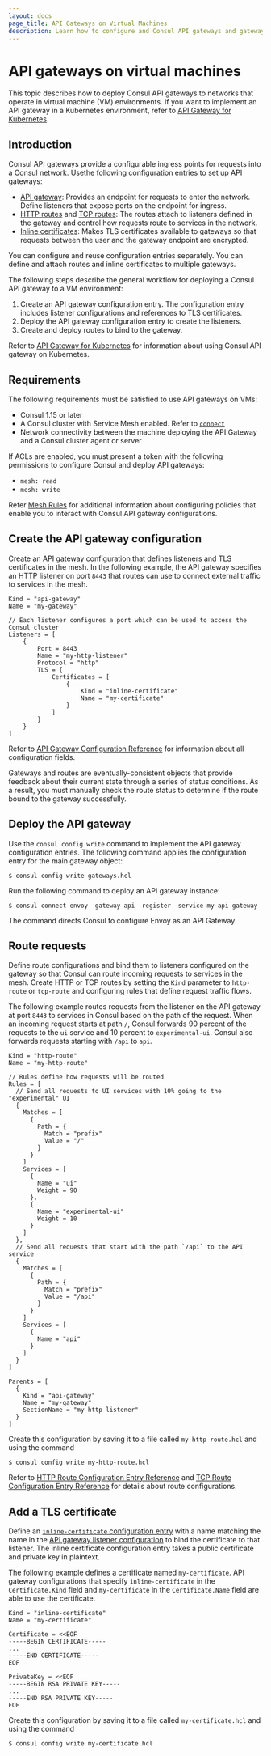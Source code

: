 ```yaml
---
layout: docs
page_title: API Gateways on Virtual Machines
description: Learn how to configure and Consul API gateways and gateway routes on virtual machines so that you can enable ingress requests to services in your service mesh in VM environments.
---
```


# API gateways on virtual machines

This topic describes how to deploy Consul API gateways to networks that operate
in virtual machine (VM) environments. If you want to implement an API gateway
in a Kubernetes environment, refer to [API Gateway for Kubernetes](/consul/docs/api-gateway).

## Introduction

Consul API gateways provide a configurable ingress points for requests into a Consul network. Usethe following configuration entries to set up API gateways:

- [API gateway](/consul/docs/connect/gateways/api-gateway/configuration/api-gateway): Provides an endpoint for requests to enter the network. Define listeners that expose ports on the endpoint for ingress.
- [HTTP routes](/consul/docs/connect/gateways/api-gateway/configuration/http-route) and [TCP routes](/consul/docs/connect/gateways/api-gateway/configuration/tcp-route): The routes attach to listeners defined in the gateway and control how requests route to services in the network.
- [Inline certificates](/consul/docs/connect/gateways/api-gateway/configuration/inline-certificate): Makes TLS certificates available to gateways so that requests between the user and the gateway endpoint are encrypted.

You can configure and reuse configuration entries separately. You can define and attach routes and inline certificates to multiple gateways.

The following steps describe the general workflow for deploying a Consul API
gateway to a VM environment:

1. Create an API gateway configuration entry. The configuration entry includes
   listener configurations and references to TLS certificates.
1. Deploy the API gateway configuration entry to create the listeners.
1. Create and deploy routes to bind to the gateway.

Refer to [API Gateway for Kubernetes](/consul/docs/api-gateway) for information
about using Consul API gateway on Kubernetes.

## Requirements

The following requirements must be satisfied to use API gateways on VMs:

- Consul 1.15 or later
- A Consul cluster with Service Mesh enabled. Refer to [`connect`](/consul/docs/agent/config/config-files#connect)
- Network connectivity between the machine deploying the API Gateway and a
  Consul cluster agent or server

If ACLs are enabled, you must present a token with the following permissions to
configure Consul and deploy API gateways:

- `mesh: read`
- `mesh: write`

Refer [Mesh Rules](/consul/docs/security/acl/acl-rules#mesh-rules) for
additional information about configuring policies that enable you to interact
with Consul API gateway configurations.

## Create the API gateway configuration

Create an API gateway configuration that defines listeners and TLS certificates
in the mesh. In the following example, the API gateway specifies an HTTP
listener on port `8443` that routes can use to connect external traffic to
services in the mesh.

```hcl
Kind = "api-gateway"
Name = "my-gateway"

// Each listener configures a port which can be used to access the Consul cluster
Listeners = [
	{
		Port = 8443
		Name = "my-http-listener"
		Protocol = "http"
		TLS = {
			Certificates = [
				{
					Kind = "inline-certificate"
					Name = "my-certificate"
				}
			]
		}
	}
]
```

Refer to [API Gateway Configuration Reference](/consul/docs/connect/gateways/api-gateway/configuration/api-gateway) for
information about all configuration fields.

Gateways and routes are eventually-consistent objects that provide feedback
about their current state through a series of status conditions. As a result,
you must manually check the route status to determine if the route
bound to the gateway successfully.

## Deploy the API gateway

Use the `consul config write` command to implement the API gateway
configuration entries. The following command applies the configuration entry
for the main gateway object:

```shell-session
$ consul config write gateways.hcl
```

Run the following command to deploy an API gateway instance:

```shell-session
$ consul connect envoy -gateway api -register -service my-api-gateway
```

The command directs Consul to configure Envoy as an API Gateway.

## Route requests

Define route configurations and bind them to listeners configured on the
gateway so that Consul can route incoming requests to services in the mesh.
Create HTTP or TCP routes by setting the `Kind` parameter to `http-route` or
`tcp-route` and configuring rules that define request traffic flows.

The following example routes requests from the listener on the API gateway at
port `8443` to services in Consul based on the path of the request. When an
incoming request starts at path `/`, Consul forwards 90 percent of the requests
to the `ui` service and 10 percent to `experimental-ui`. Consul also forwards
requests starting with `/api` to `api`.

```hcl
Kind = "http-route"
Name = "my-http-route"

// Rules define how requests will be routed
Rules = [
  // Send all requests to UI services with 10% going to the "experimental" UI
  {
    Matches = [
      {
        Path = {
          Match = "prefix"
          Value = "/"
        }
      }
    ]
    Services = [
      {
        Name = "ui"
        Weight = 90
      },
      {
        Name = "experimental-ui"
        Weight = 10
      }
    ]
  },
  // Send all requests that start with the path `/api` to the API service
  {
    Matches = [
      {
        Path = {
          Match = "prefix"
          Value = "/api"
        }
      }
    ]
    Services = [
      {
        Name = "api"
      }
    ]
  }
]

Parents = [
  {
    Kind = "api-gateway"
    Name = "my-gateway"
    SectionName = "my-http-listener"
  }
]
```

Create this configuration by saving it to a file called `my-http-route.hcl` and using the command

```shell-session
$ consul config write my-http-route.hcl
```

Refer to [HTTP Route Configuration Entry Reference](/consul/docs/connect/gateways/api-gateway/configuration/http-route)
and [TCP Route Configuration Entry Reference](/consul/docs/connect/gateways/api-gateway/configuration/tcp-route) for details about route configurations.

## Add a TLS certificate

Define an [`inline-certificate` configuration entry](/consul/docs/connect/gateways/api-gateway/configuration/inline-certificate) with a name matching the name in the [API gateway listener configuration](/consul/docs/connect/gateways/api-gateway/configuration/api-gateway#listeners) to bind the certificate to that listener.  The inline certificate configuration entry takes a public certificate and private key in plaintext.

The following example defines a certificate named `my-certificate`. API gateway configurations that specify `inline-certificate` in the `Certificate.Kind` field and `my-certificate` in the `Certificate.Name` field are able to use the certificate.

```hcl
Kind = "inline-certificate"
Name = "my-certificate"

Certificate = <<EOF
-----BEGIN CERTIFICATE-----
...
-----END CERTIFICATE-----
EOF

PrivateKey = <<EOF
-----BEGIN RSA PRIVATE KEY-----
...
-----END RSA PRIVATE KEY-----
EOF
```

Create this configuration by saving it to a file called `my-certificate.hcl` and using the command

```shell-session
$ consul config write my-certificate.hcl
```
